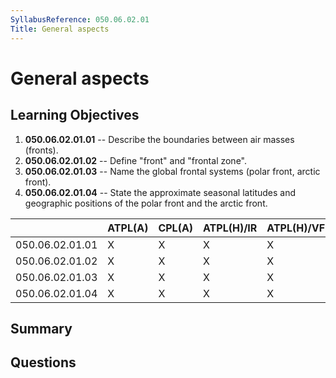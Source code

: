 ```yaml
---
SyllabusReference: 050.06.02.01
Title: General aspects
---
```


# General aspects

## Learning Objectives

1.  **050.06.02.01.01** -- Describe the boundaries between air masses (fronts).
2.  **050.06.02.01.02** -- Define "front" and "frontal zone".
3.  **050.06.02.01.03** -- Name the global frontal systems (polar front, arctic
    front).
4.  **050.06.02.01.04** -- State the approximate seasonal latitudes and
    geographic positions of the polar front and the arctic front.

|                 | ATPL(A) | CPL(A) | ATPL(H)/IR | ATPL(H)/VFR | CPL(H) | IR | CBIR(A) |
| --------------- | ------- | ------ | ---------- | ----------- | ------ | -- | ------- |
| 050.06.02.01.01 | X       | X      | X          | X           | X      | X  | X       |
| 050.06.02.01.02 | X       | X      | X          | X           | X      | X  | X       |
| 050.06.02.01.03 | X       | X      | X          | X           | X      | X  |         |
| 050.06.02.01.04 | X       | X      | X          | X           | X      | X  |         |

## Summary

## Questions

